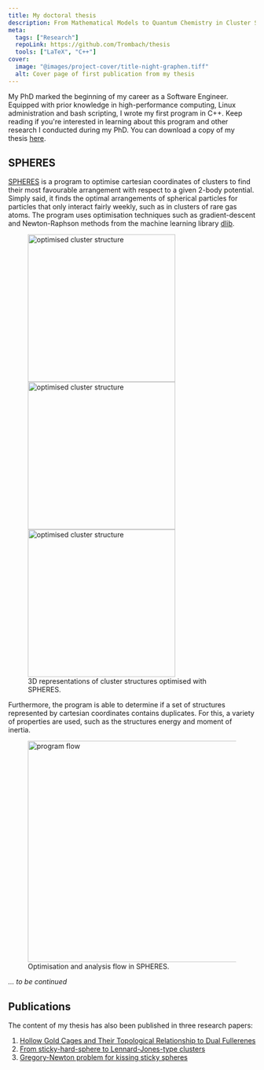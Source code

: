```yaml
---
title: My doctoral thesis
description: From Mathematical Models to Quantum Chemistry in Cluster Science
meta:
  tags: ["Research"]
  repoLink: https://github.com/Trombach/thesis
  tools: ["LaTeX", "C++"]
cover:
  image: "@images/project-cover/title-night-graphen.tiff"
  alt: Cover page of first publication from my thesis
---
```



My PhD marked the beginning of my career as a Software Engineer. Equipped with prior knowledge in high-performance
computing, Linux administration and bash scripting, I wrote my first program in C++. Keep reading if you're interested
in learning about this program and other research I conducted during my PhD. You can download a copy of my thesis
[here](https://mro.massey.ac.nz/items/f19bdbf7-899c-47c9-9b6a-56e5ee4b84eb).

## SPHERES

[SPHERES](https://github.com/Trombach/spheres) is a program to optimise cartesian coordinates of clusters to find their
most favourable arrangement with respect to a given 2-body potential. Simply said, it finds the optimal arrangements of
spherical particles for particles that only interact fairly weekly, such as in clusters of rare gas atoms. The program
uses optimisation techniques such as gradient-descent and Newton-Raphson methods from the machine learning library
[dlib](https://github.com/davisking/dlib).

<figure class="[&_img]:w-1/3 [&_img]:inline">
  <Image alt="optimised cluster structure" src={A} width="300" />
  <Image alt="optimised cluster structure" src={B} width="300" />
  <Image alt="optimised cluster structure" src={F} width="300" />
  <figcaption>3D representations of cluster structures optimised with SPHERES.</figcaption>
</figure>

Furthermore, the program is able to determine if a set of structures represented by cartesian coordinates contains
duplicates. For this, a variety of properties are used, such as the structures energy and moment of inertia.

<figure class="w-1/2 mx-auto">
  <Image alt="program flow" src={ProgramFlow} width="450" />
  <figcaption>Optimisation and analysis flow in SPHERES.</figcaption>
</figure>

_... to be continued_

## Publications

The content of my thesis has also been published in three research papers:

1. [Hollow Gold Cages and Their Topological Relationship to Dual
Fullerenes](https://dx.doi.org/10.1002/chem.201601239)
2. [From sticky-hard-sphere to Lennard-Jones-type clusters](https://dx.doi.org/10.1103/PhysRevE.97.043309)
3. [Gregory-Newton problem for kissing sticky spheres](https://dx.doi.org/10.1103/PhysRevE.98.033311)